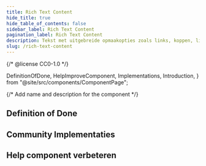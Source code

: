 ```yaml
---
title: Rich Text Content
hide_title: true
hide_table_of_contents: false
sidebar_label: Rich Text Content
pagination_label: Rich Text Content
description: Tekst met uitgebreide opmaakopties zoals links, koppen, lijsten en tabellen.
slug: /rich-text-content
---
```


{/* @license CC0-1.0 */}

  DefinitionOfDone,
  HelpImproveComponent,
  Implementations,
  Introduction,
} from "@site/src/components/ComponentPage";

{/* Add name and description for the component */}


<Introduction component={component} headingLevel={1} description={description} />

## Definition of Done

<DefinitionOfDone component={component} headingLevel={3} />

## Community Implementaties

<Implementations component={component} headingLevel={3} />

## Help component verbeteren

<HelpImproveComponent component={component} headingLevel={3} />
